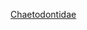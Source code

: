 {{Catnav|頁面分類|自然科学|……|动物|……|鱼类|……|鱸亞目}}
{{Catnav|頁面分類|...|輻鰭魚綱|鲈形目|鱸亞目}}

{{catmore}}
{{Commons cat|Chaetodontidae}}
{{Commonscat|Chaetodontidae}}

[[Category:蝴蝶鱼目|Chaetodontidae]]